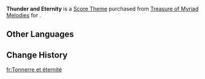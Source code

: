 {{About|the Score Theme|the Event Card|Thunder and Eternity}}
{{Item Infobox
|id           = 319010
|title        = Thunder and Eternity
|image        = Item Thunder and Eternity.png
|type         = Score Themes
|source1      = [[Treasure of Myriad Melodies]]
}}
'''Thunder and Eternity''' is a [[Score Theme]] purchased from [[Treasure of Myriad Melodies]] for {{Item|Repertoire Coins|x=600}}.

==Other Languages==
{{Other Languages
|en       = Thunder and Eternity
|zhs      = 雷与永恒
|zhs_rm   = 
|zht      = 雷與永恆
|zht_rm   = 
|zh_tl    = 
|ja       = 雷と永遠
|ja_rm    = 
|ja_tl    = 
|ko       = 번개와 영원
|ko_tl    = 
|es       = Trueno y eternidad
|es_tl    = Thunder and Eternity
|fr       = Tonnerre et éternité
|fr_tl    = Thunder and Eternity
|ru       = Молнии и вечность
|ru_tl    = 
|th       = Thunder and Eternity
|vi       = Lôi Vĩnh Hằng
|vi_tl    = 
|de       = Donner und Ewigkeit
|de_tl    = 
|id       = Thunder and Eternity
|pt       = Trovão e Eternidade
|pt_tl    = 
|tr       = Yıldırım ve Sonsuzluk
|tr_tl    = 
|it       = Fulmine ed Eternità
|it_tl    = 
}}

==Change History==
{{Change History|5.3}}

[[fr:Tonnerre et éternité]]